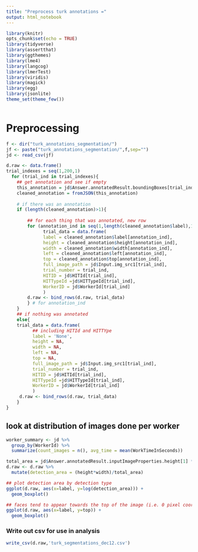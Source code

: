 ```yaml
---
title: "Preprocess turk annotations ="
output: html_notebook
---
```



```r
library(knitr)
opts_chunk$set(echo = TRUE)
library(tidyverse)
library(assertthat)
library(ggthemes)
library(lme4)
library(langcog)
library(lmerTest)
library(viridis)
library(magick)
library(egg)
library(jsonlite)
theme_set(theme_few())
```

```r


```
# Preprocessing

```r
f <- dir("turk_annotations_segmentation/")
jf <- paste("turk_annotations_segmentation/",f,sep="")
jd <- read_csv(jf)

d.raw <- data.frame()
trial_indexes = seq(1,200,1)
  for (trial_ind in trial_indexes){
    ## get annotation and see if empty
    this_annotation = jd$Answer.annotatedResult.boundingBoxes[trial_ind]
    cleaned_annotation = fromJSON(this_annotation)
    
    # if there was an annotation
    if (length(cleaned_annotation)>1){
        
        ## for each thing that was annotated, new row
        for (annotation_ind in seq(1,length(cleaned_annotation$label),1)){
              trial_data = data.frame(
              label = cleaned_annotation$label[annotation_ind],
              height = cleaned_annotation$height[annotation_ind],
              width = cleaned_annotation$width[annotation_ind],
              left = cleaned_annotation$left[annotation_ind],
              top = cleaned_annotation$top[annotation_ind],
              full_image_path = jd$Input.img_src1[trial_ind],
              trial_number = trial_ind,
              HITID = jd$HITId[trial_ind],
              HITTypeId =jd$HITTypeId[trial_ind],
              WorkerID = jd$WorkerId[trial_ind]
              )
        d.raw <- bind_rows(d.raw, trial_data)
        } # for annotation_ind
    } 
    ## if nothing was annotated
    else{
    trial_data = data.frame(
          ## including HITId and HITTYpe
          label = 'None',
          height = NA,
          width = NA,
          left = NA,
          top = NA,
          full_image_path = jd$Input.img_src1[trial_ind],
          trial_number = trial_ind,
          HITID = jd$HITId[trial_ind],
          HITTypeId =jd$HITTypeId[trial_ind],
          WorkerID = jd$WorkerId[trial_ind]
          )
     d.raw <- bind_rows(d.raw, trial_data)
    }
}
```

## look at distribution of images done per worker
```r
worker_summary <- jd %>%
  group_by(WorkerId) %>%
  summarize(count_images = n(), avg_time = mean(WorkTimeInSeconds))
```


```r
total_area = jd$Answer.annotatedResult.inputImageProperties.height[1] * jd$Answer.annotatedResult.inputImageProperties.width[1]
d.raw <- d.raw %>%
  mutate(detection_area = (height*width)/total_area)

## plot detection area by detection type
ggplot(d.raw, aes(x=label, y=log(detection_area))) +
  geom_boxplot()

## faces tend to appear towards the top of the image (i.e. 0 pixel coordinates, or upper visual field)
ggplot(d.raw, aes(x=label, y=top)) +
  geom_boxplot()


```




### Write out csv for use in analysis
```r
write_csv(d.raw,'turk_segmentations_dec12.csv')
```


